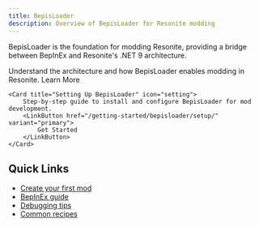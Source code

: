```yaml
---
title: BepisLoader
description: Overview of BepisLoader for Resonite modding
---
```



BepisLoader is the foundation for modding Resonite, providing a bridge between BepInEx and Resonite's .NET 9 architecture.

<CardGrid>
	<Card title="What is BepisLoader?" icon="information">
		Understand the architecture and how BepisLoader enables modding in Resonite.
		<LinkButton href="/getting-started/bepisloader/what-is/" variant="primary">
			Learn More
		</LinkButton>
	</Card>

	<Card title="Setting Up BepisLoader" icon="setting">
		Step-by-step guide to install and configure BepisLoader for mod development.
		<LinkButton href="/getting-started/bepisloader/setup/" variant="primary">
			Get Started
		</LinkButton>
	</Card>
</CardGrid>

## Quick Links

- [Create your first mod](/getting-started/first-mod/)
- [BepInEx guide](/guides/bepinex/)
- [Debugging tips](/guides/debugging/)
- [Common recipes](/recipes/common-patterns/)
